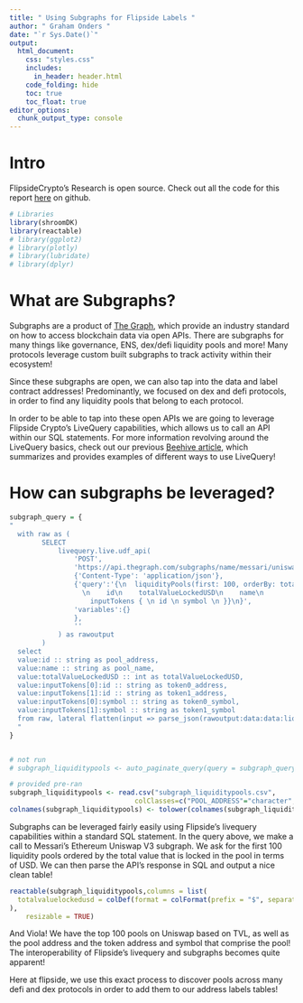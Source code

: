 ```yaml
---
title: " Using Subgraphs for Flipside Labels "
author: " Graham Onders "
date: "`r Sys.Date()`"
output:
  html_document:
    css: "styles.css"
    includes:
      in_header: header.html
    code_folding: hide
    toc: true
    toc_float: true
editor_options: 
  chunk_output_type: console
---
```


# Intro

FlipsideCrypto's Research is open source. Check out all the code for this report [here](https://github.com/fsc-data-science/Subgraphs-for-Labels) on github.

```r
# Libraries
library(shroomDK)
library(reactable)
# library(ggplot2)
# library(plotly)
# library(lubridate)
# library(dplyr)
```


# What are Subgraphs?

Subgraphs are a product of [The Graph](https://thegraph.com/), which provide an industry standard on how to access blockchain data via open APIs. There are subgraphs for many things like governance, ENS, dex/defi liquidity pools and more! Many protocols leverage custom built subgraphs to track activity within their ecosystem! 

Since these subgraphs are open, we can also tap into the data and label contract addresses! Predominantly, we focused on dex and defi protocols, in order to find any liquidity pools that belong to each protocol. 

In order to be able to tap into these open APIs we are going to leverage Flipside Crypto's LiveQuery capabilities, which allows us to call an API within our SQL statements. 
For more information revolving around the LiveQuery basics, check out our previous [Beehive article](https://flipsidecrypto.beehiiv.com/p/real-time-crypto), which summarizes and provides examples of different ways to use LiveQuery!


# How can subgraphs be leveraged?

```r


subgraph_query = {
"
  with raw as (
        SELECT
            livequery.live.udf_api(
                'POST',
                'https://api.thegraph.com/subgraphs/name/messari/uniswap-v3-ethereum',
                {'Content-Type': 'application/json'},
                {'query':'{\n  liquidityPools(first: 100, orderBy: totalValueLockedUSD, orderDirection: desc) {
                  \n    id\n    totalValueLockedUSD\n    name\n  
                    inputTokens { \n id \n symbol \n }}\n}',
                'variables':{}
                },
                ''
            ) as rawoutput
        )
  select
  value:id :: string as pool_address,
  value:name :: string as pool_name,
  value:totalValueLockedUSD :: int as totalValueLockedUSD,
  value:inputTokens[0]:id :: string as token0_address,
  value:inputTokens[1]:id :: string as token1_address,
  value:inputTokens[0]:symbol :: string as token0_symbol,
  value:inputTokens[1]:symbol :: string as token1_symbol
  from raw, lateral flatten(input => parse_json(rawoutput:data:data:liquidityPools))
  "
}


# not run 
# subgraph_liquiditypools <- auto_paginate_query(query = subgraph_query, api_key = readLines("api_key.txt"))

# provided pre-ran 
subgraph_liquiditypools <- read.csv("subgraph_liquiditypools.csv",
                               colClasses=c("POOL_ADDRESS"="character", "TOKEN0_ADDRESS"="character","TOKEN1_ADDRESS"="character"))
colnames(subgraph_liquiditypools) <- tolower(colnames(subgraph_liquiditypools))

```

Subgraphs can be leveraged fairly easily using Flipside's livequery capabilities within a standard SQL statement. In the query above, we make a call to Messari's Ethereum Uniswap V3 subgraph. We ask for the first 100 liquidity pools ordered by the total value that is locked in the pool in terms of USD. We can then parse the API's response in SQL and output a nice clean table!


```r
reactable(subgraph_liquiditypools,columns = list(
  totalvaluelockedusd = colDef(format = colFormat(prefix = "$", separators = TRUE, digits = 0))
),
    resizable = TRUE)
```


And Viola! We have the top 100 pools on Uniswap based on TVL, as well as the pool address and the token address and symbol that comprise the pool! The interoperability of Flipside's livequery and subgraphs becomes quite apparent! 

Here at flipside, we use this exact process to discover pools across many defi and dex protocols in order to add them to our address labels tables! 





